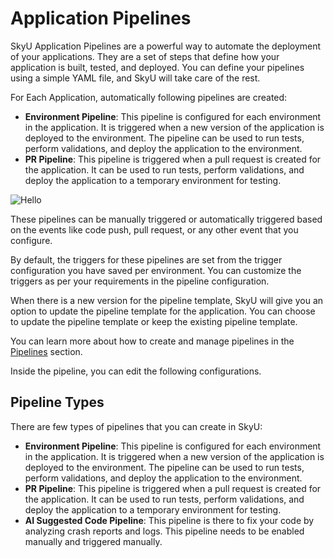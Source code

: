 
# Application Pipelines

SkyU Application Pipelines are a powerful way to automate the deployment of your applications. They are a set of steps that define how your application is built, tested, and deployed. You can define your pipelines using a simple YAML file, and SkyU will take care of the rest.

For Each Application, automatically following pipelines are created:

- **Environment Pipeline**: This pipeline is configured for each environment in the application. It is triggered when a new version of the application is deployed to the environment. The pipeline can be used to run tests, perform validations, and deploy the application to the environment.
- **PR Pipeline**: This pipeline is triggered when a pull request is created for the application. It can be used to run tests, perform validations, and deploy the application to a temporary environment for testing.


<Image src="/assets/images/applications/pipelines.png" alt="Hello" width={1000} height={500}  />

These pipelines can be manually triggered or automatically triggered based on the events like code push, pull request, or any other event that you configure.

By default, the triggers for these pipelines are set from the trigger configuration you have saved per environment. You can customize the triggers as per your requirements in the pipeline configuration.

When there is a new version for the pipeline template, SkyU will give you an option to update the pipeline template for the application. You can choose to update the pipeline template or keep the existing pipeline template.

You can learn more about how to create and manage pipelines in the [Pipelines](/docs/concepts/pipelines) section.

Inside the pipeline, you can edit the following configurations.


## Pipeline Types

There are few types of pipelines that you can create in SkyU:

- **Environment Pipeline**: This pipeline is configured for each environment in the application. It is triggered when a new version of the application is deployed to the environment. The pipeline can be used to run tests, perform validations, and deploy the application to the environment.
- **PR Pipeline**: This pipeline is triggered when a pull request is created for the application. It can be used to run tests, perform validations, and deploy the application to a temporary environment for testing.
- **AI Suggested Code Pipeline**: This pipeline is there to fix your code by analyzing crash reports and logs. This pipeline needs to be enabled manually and triggered manually.

